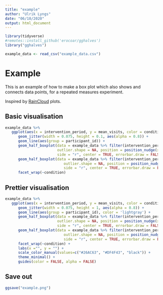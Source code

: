 ```yaml
---
title: "example"
author: "Ulrik Lyngs"
date: "06/10/2020"
output: html_document
---
```


```r
library(tidyverse)
#remotes::install_github('erocoar/gghalves')
library("gghalves")

example_data <- read_csv("example_data.csv")
```

# Example

This is an example of how to make a box plot which also shows and connects data points, for a repeated measures experiment.

Inspired by [RainCloud](https://github.com/RainCloudPlots/RainCloudPlots) plots.


## Basic visualisation
```r
example_data %>% 
   ggplot(aes(x = intervention_period, y = mean_visits, color = condition)) +
      geom_jitter(width = 0.075, height = 0.1, aes(alpha = 0.8)) +
      geom_line(aes(group = participant_id)) +
      geom_half_boxplot(data = example_data %>% filter(intervention_period == "baseline"),
                        outlier.shape = NA, position = position_nudge(x = -.3),
                        side = "r", center = TRUE, errorbar.draw = FALSE, width = .3) +
      geom_half_boxplot(data = example_data %>% filter(intervention_period == "intervention"),
                           outlier.shape = NA, position = position_nudge(x = .15),
                           side = "r", center = TRUE, errorbar.draw = FALSE, width = .3) +
      facet_wrap(~condition)

```

## Prettier visualisation
```r
example_data %>% 
   ggplot(aes(x = intervention_period, y = mean_visits, color = condition)) +
      geom_jitter(width = 0.075, height = 1, aes(alpha = 0.8)) +
      geom_line(aes(group = participant_id), color = 'lightgray') +
      geom_half_boxplot(data = example_data %>% filter(intervention_period == "baseline"),
                        outlier.shape = NA, position = position_nudge(x = -.3),
                        side = "r", center = TRUE, errorbar.draw = FALSE, width = .3) +
      geom_half_boxplot(data = example_data %>% filter(intervention_period == "intervention"),
                           outlier.shape = NA, position = position_nudge(x = .15),
                           side = "r", center = TRUE, errorbar.draw = FALSE, width = .3) +
      facet_wrap(~condition) +
      labs(x ="", y = "") +
      scale_color_manual(values=c("#26AC63", "#DF4F43", "black")) +
      theme_minimal() +
      guides(color = FALSE, alpha = FALSE)
```


## Save out
```r
ggsave("example.png")
```


